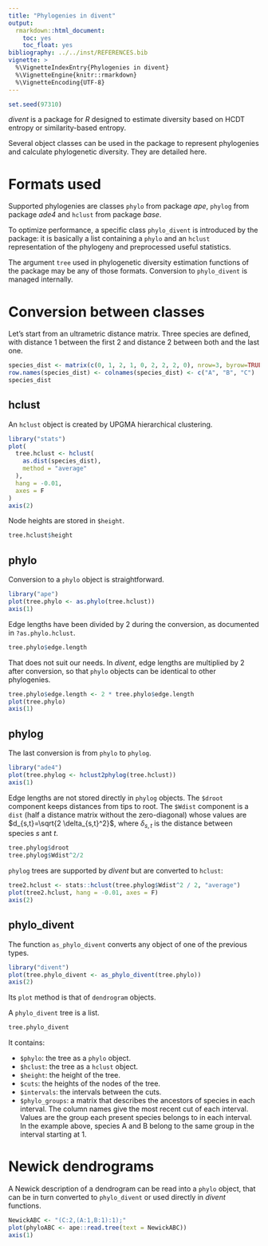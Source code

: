 ```yaml
---
title: "Phylogenies in divent"
output:
  rmarkdown::html_document:
    toc: yes
    toc_float: yes
bibliography: ../../inst/REFERENCES.bib
vignette: >
  %\VignetteIndexEntry{Phylogenies in divent}
  %\VignetteEngine{knitr::rmarkdown}
  %\VignetteEncoding{UTF-8}
---
```


```r
set.seed(97310)
```

_divent_ is a package for _R_ designed to estimate diversity based on HCDT entropy or similarity-based entropy. 

Several object classes can be used in the package to represent phylogenies and calculate phylogenetic diversity. 
They are detailed here.


# Formats used

Supported phylogenies are classes `phylo` from package _ape_, `phylog` from package _ade4_ and `hclust` from package _base_.

To optimize performance, a specific class `phylo_divent` is introduced by the package: it is basically a list containing a `phylo` and an `hclust` representation of the phylogeny and preprocessed useful statistics.

The argument `tree` used in phylogenetic diversity estimation functions of the package may be any of those formats.
Conversion to `phylo_divent` is managed internally.


# Conversion between classes

Let's start from an ultrametric distance matrix.
Three species are defined, with distance 1 between the first 2 and distance 2 between both and the last one.

```r
species_dist <- matrix(c(0, 1, 2, 1, 0, 2, 2, 2, 0), nrow=3, byrow=TRUE)
row.names(species_dist) <- colnames(species_dist) <- c("A", "B", "C")
species_dist
```

## hclust

An `hclust` object is created by UPGMA hierarchical clustering.

```r
library("stats")
plot(
  tree.hclust <- hclust(
    as.dist(species_dist), 
    method = "average"
  ), 
  hang = -0.01, 
  axes = F
)
axis(2)
```

Node heights are stored in `$height`.

```r
tree.hclust$height
```

## phylo

Conversion to a `phylo` object is straightforward.

```r
library("ape")
plot(tree.phylo <- as.phylo(tree.hclust))
axis(1)
```

Edge lengths have been divided by 2 during the conversion, as documented in `?as.phylo.hclust`.

```r
tree.phylo$edge.length
```

That does not suit our needs.
In _divent_, edge lengths are multiplied by 2 after conversion, so that `phylo` objects can be identical to other phylogenies. 

```r
tree.phylo$edge.length <- 2 * tree.phylo$edge.length
plot(tree.phylo)
axis(1)
```

## phylog

The last conversion is from `phylo` to `phylog`.

```r
library("ade4")
plot(tree.phylog <- hclust2phylog(tree.hclust))
axis(1)
```

Edge lengths are not stored directly in `phylog` objects.
The `$droot` component keeps distances from tips to root.
The `$Wdist` component is a `dist` (half a distance matrix without the zero-diagonal) whose values are $d_{s,t}=\sqrt{2 \delta_{s,t}^2}$, where $\delta_{s,t}$ is the distance between species $s$ ant $t$.

```r
tree.phylog$droot
tree.phylog$Wdist^2/2
```

`phylog` trees are supported by _divent_ but are converted to `hclust`:

```r
tree2.hclust <- stats::hclust(tree.phylog$Wdist^2 / 2, "average")
plot(tree2.hclust, hang = -0.01, axes = F)
axis(2)
```


## phylo_divent

The function `as_phylo_divent` converts any object of one of the previous types.

```r
library("divent")
plot(tree.phylo_divent <- as_phylo_divent(tree.phylo))
axis(2)
```

Its `plot` method is that of `dendrogram` objects.

A `phylo_divent` tree is a list.

```r
tree.phylo_divent
```

It contains: 

- `$phylo`: the tree as a `phylo` object.
- `$hclust`: the tree as a `hclust` object.
- `$height`: the height of the tree.
- `$cuts`: the heights of the nodes of the tree.
- `$intervals`: the intervals between the cuts.
- `$phylo_groups`: a matrix that describes the ancestors of species in each interval.
The column names give the most recent cut of each interval.
Values are the group each present species belongs to in each interval.
In the example above, species A and B belong to the same group in the interval starting at 1. 


# Newick dendrograms

A Newick description of a dendrogram can be read into a `phylo` object, that can be in turn converted to `phylo_divent` or used directly in _divent_ functions.

```r
NewickABC <- "(C:2,(A:1,B:1):1);"
plot(phyloABC <- ape::read.tree(text = NewickABC))
axis(1)
```
